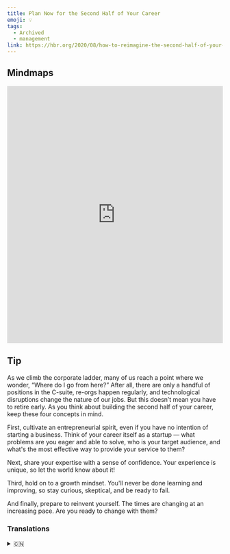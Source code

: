 ```yaml
---
title: Plan Now for the Second Half of Your Career
emoji: 💡
tags:
  - Archived
  - management
link: https://hbr.org/2020/08/how-to-reimagine-the-second-half-of-your-career
---
```


## Mindmaps

<iframe
  height="600"
  style="width: 100%;"
  scrolling="no"
  title="mindmap"
  src="https://gitmind.com/app/doc/257f5ba2166b472321a4ed689a364316"
  frameborder="no"
  allowtransparency="true"
  allowfullscreen="true"
></iframe>

## Tip

As we climb the corporate ladder, many of us reach a point where we wonder, “Where do I go from here?” After all, there are only a handful of positions in the C-suite, re-orgs happen regularly, and technological disruptions change the nature of our jobs. But this doesn’t mean you have to retire early. As you think about building the second half of your career, keep these four concepts in mind.

First, <Highlight>cultivate an entrepreneurial spirit</Highlight>, even if you have no intention of starting a business. Think of your career itself as a startup — what problems are you eager and able to solve, who is your target audience, and what's the most effective way to provide your service to them?

Next, <Highlight>share your expertise with a sense of confidence</Highlight>. Your experience is unique, so let the world know about it!

Third, <Highlight>hold on to a growth mindset</Highlight>. You'll never be done learning and improving, so stay curious, skeptical, and be ready to fail.

And finally, <Highlight>prepare to reinvent yourself</Highlight>. The times are changing at an increasing pace. Are you ready to change with them?

### Translations

<details>
   <summary>🇨🇳</summary>
现在就为你的职业生涯的下半段做计划

当我们在公司的阶梯上攀登时，我们中的许多人都会想到，“我该从这里走到哪里?” 毕竟，高层位置屈指可数， 更替经常发生，技术上的颠覆改变了我们工作的性质。但这并不意味着你必须提前退休。 当你考虑下半段职业生涯时，请记住以下四个概念。

首先，培养一种企业家精神，即使你没有创业的打算。把你自己的职业本身想象成一家创业公司,你渴望并能够解决哪些问题，谁是你的目标受众，以及向他们提供服务的最有效的方式是什么?

第二，自信地分享你的专业知识。你的经历是独一无二的，所以让全世界都知道吧!

第三 ，保持一种成长的心态。 你永远不会完成学习和进步，所以保持好奇，怀疑，并做好失败的准备。

最后，做好重塑自我的准备。 时代在以越来越开的速度变化。你准备好跟他们一起改变吗？

</details>
